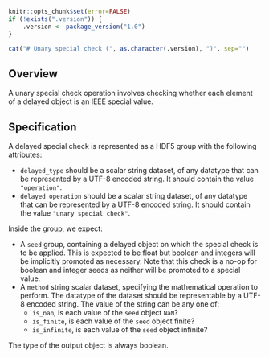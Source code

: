 ```r
knitr::opts_chunk$set(error=FALSE)
if (!exists(".version")) {
    .version <- package_version("1.0")
}
```

```r
cat("# Unary special check (", as.character(.version), ")", sep="")
```

## Overview

A unary special check operation involves checking whether each element of a delayed object is an IEEE special value.

## Specification

A delayed special check is represented as a HDF5 group with the following attributes:

- `delayed_type` should be a scalar string dataset, of any datatype that can be represented by a UTF-8 encoded string.
  It should contain the value `"operation"`.
- `delayed_operation` should be a scalar string dataset, of any datatype that can be represented by a UTF-8 encoded string.
  It should contain the value `"unary special check"`.

Inside the group, we expect:

- A `seed` group, containing a delayed object on which the special check is to be applied.
  This is expected to be float but boolean and integers will be implicitly promoted as necessary.
  Note that this check is a no-op for boolean and integer seeds as neither will be promoted to a special value.
- A `method` string scalar dataset, specifying the mathematical operation to perform.
  The datatype of the dataset should be representable by a UTF-8 encoded string.
  The value of the string can be any one of:
  - `is_nan`, is each value of the `seed` object `NaN`?
  - `is_finite`, is each value of the `seed` object finite?
  - `is_infinite`, is each value of the `seed` object infinite?

The type of the output object is always boolean.
